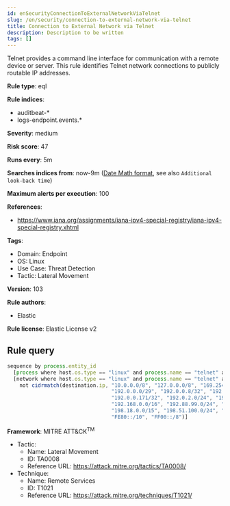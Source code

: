 ```yaml
---
id: enSecurityConnectionToExternalNetworkViaTelnet
slug: /en/security/connection-to-external-network-via-telnet
title: Connection to External Network via Telnet
description: Description to be written
tags: []
---
```


<div id="connection-to-external-network-via-telnet"></div>

Telnet provides a command line interface for communication with a remote device or server. This rule identifies Telnet network connections to publicly routable IP addresses.

**Rule type**: eql

**Rule indices**: 

* auditbeat-*
* logs-endpoint.events.*

**Severity**: medium

**Risk score**: 47

**Runs every**: 5m

**Searches indices from**: now-9m ([Date Math format](((ref))/common-options.html#date-math), see also <DocLink id="enSecurityRulesUiCreate" section="set-the-rules-schedule">`Additional look-back time`</DocLink>)

**Maximum alerts per execution**: 100

**References**: 

* https://www.iana.org/assignments/iana-ipv4-special-registry/iana-ipv4-special-registry.xhtml

**Tags**: 

* Domain: Endpoint
* OS: Linux
* Use Case: Threat Detection
* Tactic: Lateral Movement

**Version**: 103

**Rule authors**: 

* Elastic

**Rule license**: Elastic License v2

## Rule query

```js
sequence by process.entity_id
  [process where host.os.type == "linux" and process.name == "telnet" and event.type == "start"]
  [network where host.os.type == "linux" and process.name == "telnet" and
    not cidrmatch(destination.ip, "10.0.0.0/8", "127.0.0.0/8", "169.254.0.0/16", "172.16.0.0/12", "192.0.0.0/24",
                                  "192.0.0.0/29", "192.0.0.8/32", "192.0.0.9/32", "192.0.0.10/32", "192.0.0.170/32",
                                  "192.0.0.171/32", "192.0.2.0/24", "192.31.196.0/24", "192.52.193.0/24",
                                  "192.168.0.0/16", "192.88.99.0/24", "224.0.0.0/4", "100.64.0.0/10", "192.175.48.0/24",
                                  "198.18.0.0/15", "198.51.100.0/24", "203.0.113.0/24", "240.0.0.0/4", "::1",
                                  "FE80::/10", "FF00::/8")]

```

**Framework**: MITRE ATT&CK<sup>TM</sup>

* Tactic:
    * Name: Lateral Movement
    * ID: TA0008
    * Reference URL: https://attack.mitre.org/tactics/TA0008/
* Technique:
    * Name: Remote Services
    * ID: T1021
    * Reference URL: https://attack.mitre.org/techniques/T1021/

